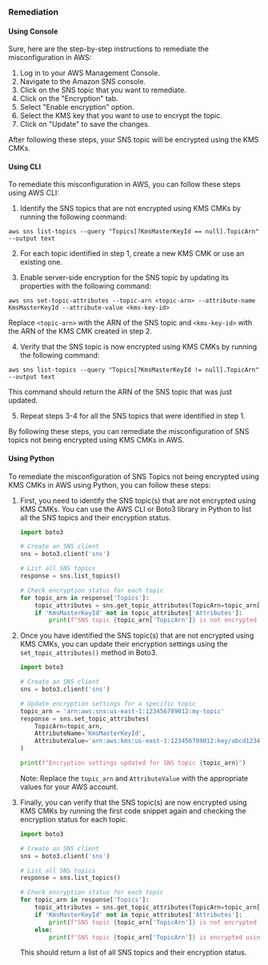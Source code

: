 ### Remediation

#### Using Console

Sure, here are the step-by-step instructions to remediate the misconfiguration in AWS:

1. Log in to your AWS Management Console.
2. Navigate to the Amazon SNS console.
3. Click on the SNS topic that you want to remediate.
4. Click on the "Encryption" tab.
5. Select "Enable encryption" option.
6. Select the KMS key that you want to use to encrypt the topic.
7. Click on "Update" to save the changes.

After following these steps, your SNS topic will be encrypted using the KMS CMKs.

#### Using CLI

To remediate this misconfiguration in AWS, you can follow these steps using AWS CLI:

1. Identify the SNS topics that are not encrypted using KMS CMKs by running the following command:
```
aws sns list-topics --query "Topics[?KmsMasterKeyId == null].TopicArn" --output text
```

2. For each topic identified in step 1, create a new KMS CMK or use an existing one.

3. Enable server-side encryption for the SNS topic by updating its properties with the following command:
```
aws sns set-topic-attributes --topic-arn <topic-arn> --attribute-name KmsMasterKeyId --attribute-value <kms-key-id>
```
Replace `<topic-arn>` with the ARN of the SNS topic and `<kms-key-id>` with the ARN of the KMS CMK created in step 2.

4. Verify that the SNS topic is now encrypted using KMS CMKs by running the following command:
```
aws sns list-topics --query "Topics[?KmsMasterKeyId != null].TopicArn" --output text
```
This command should return the ARN of the SNS topic that was just updated.

5. Repeat steps 3-4 for all the SNS topics that were identified in step 1.

By following these steps, you can remediate the misconfiguration of SNS topics not being encrypted using KMS CMKs in AWS.

#### Using Python

To remediate the misconfiguration of SNS Topics not being encrypted using KMS CMKs in AWS using Python, you can follow these steps:

1. First, you need to identify the SNS topic(s) that are not encrypted using KMS CMKs. You can use the AWS CLI or Boto3 library in Python to list all the SNS topics and their encryption status.

   ```python
   import boto3

   # Create an SNS client
   sns = boto3.client('sns')

   # List all SNS topics
   response = sns.list_topics()

   # Check encryption status for each topic
   for topic_arn in response['Topics']:
       topic_attributes = sns.get_topic_attributes(TopicArn=topic_arn['TopicArn'])
       if 'KmsMasterKeyId' not in topic_attributes['Attributes']:
           print(f"SNS topic {topic_arn['TopicArn']} is not encrypted using KMS CMKs")
   ```

2. Once you have identified the SNS topic(s) that are not encrypted using KMS CMKs, you can update their encryption settings using the `set_topic_attributes()` method in Boto3.

   ```python
   import boto3

   # Create an SNS client
   sns = boto3.client('sns')

   # Update encryption settings for a specific topic
   topic_arn = 'arn:aws:sns:us-east-1:123456789012:my-topic'
   response = sns.set_topic_attributes(
       TopicArn=topic_arn,
       AttributeName='KmsMasterKeyId',
       AttributeValue='arn:aws:kms:us-east-1:123456789012:key/abcd1234-5678-90ab-cdef-1234567890ab'
   )

   print(f"Encryption settings updated for SNS topic {topic_arn}")
   ```

   Note: Replace the `topic_arn` and `AttributeValue` with the appropriate values for your AWS account.

3. Finally, you can verify that the SNS topic(s) are now encrypted using KMS CMKs by running the first code snippet again and checking the encryption status for each topic.

   ```python
   import boto3

   # Create an SNS client
   sns = boto3.client('sns')

   # List all SNS topics
   response = sns.list_topics()

   # Check encryption status for each topic
   for topic_arn in response['Topics']:
       topic_attributes = sns.get_topic_attributes(TopicArn=topic_arn['TopicArn'])
       if 'KmsMasterKeyId' not in topic_attributes['Attributes']:
           print(f"SNS topic {topic_arn['TopicArn']} is not encrypted using KMS CMKs")
       else:
           print(f"SNS topic {topic_arn['TopicArn']} is encrypted using KMS CMKs")
   ```

   This should return a list of all SNS topics and their encryption status.


